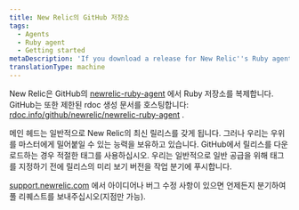 ```yaml
---
title: New Relic의 GitHub 저장소
tags:
  - Agents
  - Ruby agent
  - Getting started
metaDescription: 'If you download a release for New Relic''s Ruby agent from GitHub, be sure to use the appropriate tag.'
translationType: machine
---
```


New Relic은 GitHub의 [newrelic-ruby-agent](https://github.com/newrelic/newrelic-ruby-agent/tree/main) 에서 Ruby 저장소를 복제합니다. GitHub는 또한 제한된 rdoc 생성 문서를 호스팅합니다: [rdoc.info/github/newrelic/newrelic-ruby-agent](https://rubydoc.info/github/newrelic/newrelic-ruby-agent) .

메인 헤드는 일반적으로 New Relic의 최신 릴리스를 갖게 됩니다. 그러나 우리는 우위를 마스터에게 밀어붙일 수 있는 능력을 보유하고 있습니다. GitHub에서 릴리스를 다운로드하는 경우 적절한 태그를 사용하십시오. 우리는 일반적으로 일반 공급을 위해 태그를 지정하기 전에 릴리스의 미리 보기 버전을 작업 분기에 푸시합니다.

[support.newrelic.com](https://support.newrelic.com/) 에서 아이디어나 버그 수정 사항이 있으면 언제든지 분기하여 풀 리퀘스트를 보내주십시오(지점만 가능).